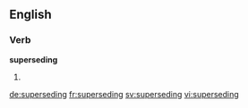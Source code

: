 
==English==

===Verb===
'''superseding'''

# {{present participle of|supersede}}

[[de:superseding]]
[[fr:superseding]]
[[sv:superseding]]
[[vi:superseding]]
